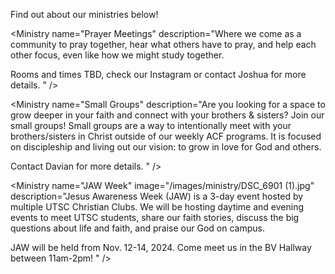 Find out about our ministries below!

<MinistryContainer>
  <Ministry name="Weekly Fellowship Meetings" image="/images/ministry/60793395-BE9D-4892-A050-FB9121CC34DE_1_105_c.jpg" description="The main fellowship meeting for ACF. We meet every Wednesday from 5:00pm-7:00pm. Rooms TBA." />

  <Ministry
    name="Prayer Meetings"
    description="Where we come as a community to pray together, hear what others have to pray, and help each other focus, even like how we might study together.

Rooms and times TBD, check our Instagram or contact Joshua for more details.
"
/>

  <Ministry
    name="Small Groups"
    description="Are you looking for a space to grow deeper in your faith and connect with your brothers & sisters? Join our small groups! Small groups are a way to intentionally meet with your brothers/sisters in Christ outside of our weekly ACF programs. It is focused on discipleship and living out our vision: to grow in love for God and others.

Contact Davian for more details.
"
/>

  <Ministry
    name="JAW Week"
    image="/images/ministry/DSC_6901 (1).jpg"
    description="Jesus Awareness Week (JAW) is a 3-day event hosted by multiple UTSC Christian Clubs. We will be hosting daytime and evening events to meet UTSC students, share our faith stories, discuss the big questions about life and faith, and praise our God on campus.

JAW will be held from Nov. 12-14, 2024. Come meet us in the BV Hallway between 11am-2pm!
"
/>

</MinistryContainer>
